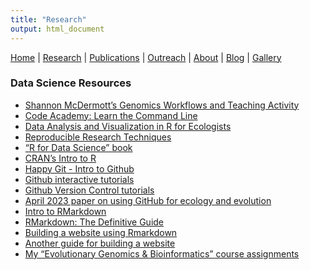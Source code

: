 ```yaml
---
title: "Research"
output: html_document
---
```


[Home](index.html)  |  [Research](research.html)  |  [Publications](pubs.html)  |  [Outreach](outreach.html)  |  [About](about.html) | [Blog](blog.html) | [Gallery](gallery.html)

### Data Science Resources 

* [Shannon McDermott's Genomics Workflows and Teaching Activity](https://osf.io/unt8q/wiki/home/)
* [Code Academy: Learn the Command Line](https://www.codecademy.com/learn/learn-the-command-line)
* [Data Analysis and Visualization in R for Ecologists](https://datacarpentry.org/R-ecology-lesson/index.html)
* [Reproducible Research Techniques](https://esajournals.onlinelibrary.wiley.com/doi/full/10.1002/bes2.1801)
* ["R for Data Science" book](https://r4ds.had.co.nz/)
* [CRAN's Intro to R](https://cran.r-project.org/doc/manuals/R-intro.html)
* [Happy Git - Intro to Github](https://happygitwithr.com/)
* [Github interactive tutorials](https://try.github.io/)
* [Github Version Control tutorials](http://swcarpentry.github.io/git-novice/)
* [April 2023 paper on using GitHub for ecology and evolution](https://besjournals.onlinelibrary.wiley.com/doi/10.1111/2041-210X.14108)
* [Intro to RMarkdown](https://rmarkdown.rstudio.com/)
* [RMarkdown: The Definitive Guide](https://bookdown.org/yihui/rmarkdown/)
* [Building a website using Rmarkdown](https://nceas.github.io/training-rmarkdown-website/tutorial.html) 
* [Another guide for building a website](https://garrettgman.github.io/rmarkdown/rmarkdown_websites.html)
* [My "Evolutionary Genomics & Bioinformatics" course assignments](https://aefowler.github.io/genomics-course/)
